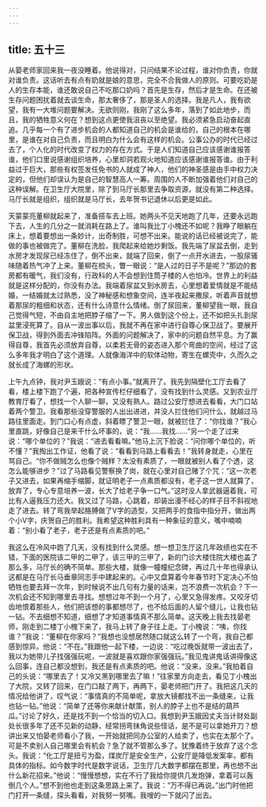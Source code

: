 ```yaml
---
---
---
```

title: 五十三
---



从晏老师家回来我一夜没睡着。他说得对，只问结果不论过程，谁对你负责，你就对谁负责。这话听去有点有奶就是娘的意思，完全不合我做人的原则。可要吃奶是人的生存本能，谁还敢说自己不吃那口奶吗？首先是生存，然后才是生命。在还被生存问题困扰着就去谈生命，那太奢侈了，那是圣人的选择。我是凡人，我有欲望，我有一大堆问题要解决。无欲则刚，我刚了这么多年，落到了如此地步，而且，我的牺牲意义何在？想到这点更使我沮丧以至绝望。我必须紧急启动奋起直追。几乎每一个有了进步机会的人都知道自己的机会是谁给的，自己的根本在哪里，是谁在对自己负责，而且明白为什么会有这样的机会。公事公办的时代已经过去了，个人化的时代改变了权力的存在方式。于是人们知道自己应该感谢谁报答谁，他们口里说感谢组织培养，心里却洞若观火地知道应该感谢谁报答谁。由于利益过于巨大，那些有权签发任免书的人就成了神人，他们的神圣感是由手中权力决定的，但他们却误认为是自己的智慧高人一筹。周围的人不断加强着他们对自己的这种误解。在卫生厅大院里，除了到马厅长那里去争取资源，就没有第二种选择。马厅长就是组织，组织就是马厅长，去年贺书记退休以后更是如此。

天蒙蒙亮董柳就起来了，准备搭车去上班。她两头不见天地跑了几年，还要永远跑下去，人生的几分之一就消耗在路上了。谁叫我比丁小槐还不如呢？我睁了眼躺在床上，想着要想出一条妙计，出奇制胜，可想不出来。能说的话已经被说完了，能做的事也被做完了。董柳在洗脸，我爬起来给她炒剩饭。我先端了尿盆去倒，走到水房才发现尿已经冻住了，倒不出来，就端了回来，倒了一点开水进去，一股尿骚味随着热气冲了上来。董柳在梳头，瞥一眼说：“是人过的日子不是呢？”那边的套房都有暖气，我们没有，行政科的人不会想到住筒子楼的人也怕冷。世界上的利益就是这样分配的，你没有办法。我端着尿盆又到水房去，心里想着爱情就是不能结婚，一结婚就太过熟悉，没了神秘感和想象空间，连半夜起来撒尿，听着声音就想着那尿的粗细和状态，还有什么诗意什么情绪。倒了尿回来，董柳望我一眼，我自己觉得气短，不由自主地把脖子缩了一下。男人做到这个份上，还不如把头扎到尿盆里浸死算了。自从一波出事以后，我就不再在家中进行自尊心保卫战了。要展开保卫战，得到外面去冲锋陷阵。外面的问题解决了，家中的问题自然平息。为了赢得自尊，我首先必须放弃自尊，以柔若无骨的姿态进入那个弯曲的空间，经过了这么多年我才明白了这个道理。人就像海洋中的软体动物，寄生在螺壳中，久而久之就长成了海螺的形状。

上午九点钟，我对尹玉娥说：“有点小事。”就离开了。我先到隔壁化工厅去看了看，楼上楼下跑了个遍，把各种宣传栏仔细看了，没有找到什么灵感。又到农业厅教育厅看了，想找一个人聊一聊，又没有熟人。路过公安厅想进去看看，大门口站着两个警卫。我看那些没穿警服的人出出进进，并没人拦住他们问什么，就越过马路往里面走。到门口心有点虚，斜着瞟了警卫一眼，就被拦住了：“你找谁？”我心里直跳，好像自己是来干什么坏事的，说：“我……我找……”另一个走了过来说：“哪个单位的？”我说：“进去看看嘛。”他马上沉下脸说：“问你哪个单位的，听不懂？”我掏出工作证，他看了说：“看看到马路上看看去！”我转身就走，心里在骂自己。“你不做贼怎么也像个贼样？太没有素质了，一眼就被别人看了个透，这怎么能够进步？”过了马路看见警察换了岗，就在心里对自己赌了个咒：“这一次老子又进去，如果再缩手缩脚，就证明老子一点素质都没有，老子这一世人就算了，放弃了，专心专意培养一波，长大了给老子争一口气。”这时没人拿武器逼着我，可比有人逼我压力还大。我又过了马路，心跳着，却装出漫不经心的样子目不斜视地走了进去。转了弯我举起胳膊做了V字的造型，又把两手的食指中指分开，做出两个小V字，庆贺自己的胜利。我希望这种胜利具有一种象征的意义，嘴中喃喃着：“别小看了老子，老子还是有点素质的吧。”

我这么在冷风中跑了几天，没有找到什么灵感。想一想卫生厅这几年政绩也实在不错，下面的医院该二甲的二甲了，该三甲的三甲了，新的门诊大楼住院大楼也盖了那么多，马厅长的确不简单。那些大楼，就像一幢幢纪念碑，再过几十年也得承认这都是在马厅长马垂章同志手中建起来的。心中又盘算着今年春节时下定决心不怕牺牲也要去拜一次年，到时候说不出几句有力量的话来，岂不浪费一次机会？下一次机会还不知到哪里去寻找。想想过年不到一个月了，心里又急得发疼。又咬牙切齿地恨着那些人，他们把该想的事都想尽了，也不给后面的人留个缝儿，让我也钻一钻。不去细想不知道，细想了才知道事情真不那么简单。这天晚上我去找晏老师，刚走到二楼丁小槐下来了，我马上转了身子往上走。丁小槐说：“咦，你找谁？”我说：“董柳在你家吗？”我想也没想居然随口就这么转了一个弯，我自己都感到惊异。他说：“不在。”我跟他一起下楼，一边说：“吃过晚饭就带一波出去了，我以为她带儿子找强强玩呢，一波就是喜欢跟你家强强玩。”我见鬼讲鬼话讲得像这么回事，连自己都没想到，我还是有点素质的吧。他说：“没来，没来。”我拍着自己的头说：“哪里去了！又冷又黑到哪里去了嘛！”往家里方向走去，看见丁小槐出了大院，又转了回来，在门口敲了两下，再两下，晏老师把门开了。我把这几天的情况给他讲了，叹气说：“事情真的不简单呢，拿放大镜都找不出一条缝来，让我也钻一钻。”他说：“简单了还等你来献计献策，别人的脖子上也不是结的葫芦瓜。”讨论了好久，还是找不到一个恰当的切入口。我想到尹玉娥因丈夫当计财处副处长很多年了还不见新的动静，经常拐弯抹角说些怪话，是不是可以拿她开刀？想讲出来又怕晏老师看小了我，一开始就把同办公室的人给卖了，也实在太那个了。可是不卖别人自己哪里会有机会？急了就不管那么多了。犹豫着终于放弃了这个念头。我说：“化工厅是扭亏为盈，煤炭厅是安全生产，公安厅是降低发案率，都有具体的指标。如今数字时代是数字说话，卫生厅几大数字都摆在那里，再也想不出什么新花招来。”他说：“慢慢想想，实在不行了我给你提供几发炮弹，拿着可以轰倒几个人。”想不到他也走到这条思路上来了。我说：“万不得已再说。”出门时他把门打开一条缝，探头看看，对我努一努嘴。我嗖的一下就闪了出去。